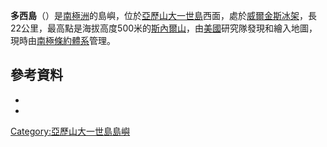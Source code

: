 {{Coord|69|17|S|71|49|W|scale:1000000|display=title}}

'''多西島'''（{{lang-en|Dorsey Island}}）是[[南極洲|南極洲]]的島嶼，位於[[亞歷山大一世島|亞歷山大一世島]]西面，處於[[威爾金斯冰架|威爾金斯冰架]]，長22公里，最高點是海拔高度500米的[[斯內爾山|斯內爾山]]，由[[美國|美國]]研究隊發現和繪入地圖，現時由[[南極條約體系|南極條約體系]]管理。

==參考資料==
*{{cite gnis | type = antarid | id = 3993| name = Dorsey Island| accessdate = 2012-01-26}}
*{{usgs-gazetteer|id=3993}}

{{DEFAULTSORT:Dorsey Island}}
[[Category:亞歷山大一世島島嶼|Category:亞歷山大一世島島嶼]]


{{AlexanderIsland-geo-stub}}